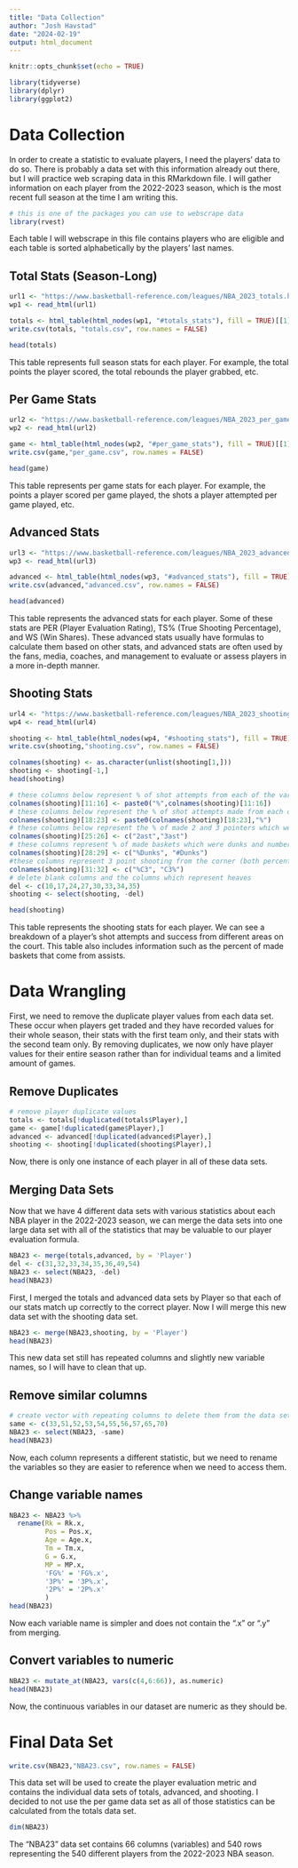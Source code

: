 ```yaml
---
title: "Data Collection"
author: "Josh Havstad"
date: "2024-02-19"
output: html_document
---
```


```r
knitr::opts_chunk$set(echo = TRUE)
```

```r
library(tidyverse)
library(dplyr)
library(ggplot2)
```

# Data Collection
In order to create a statistic to evaluate players, I need the players' data to do so. There is probably a data set with this information already out there, but I will practice web scraping data in this RMarkdown file. I will gather information on each player from the 2022-2023 season, which is the most recent full season at the time I am writing this.

```r
# this is one of the packages you can use to webscrape data
library(rvest)
```

Each table I will webscrape in this file contains players who are eligible and each table is sorted alphabetically by the players' last names.

## Total Stats (Season-Long)
```r
url1 <- "https://www.basketball-reference.com/leagues/NBA_2023_totals.html"
wp1 <- read_html(url1)
```

```r
totals <- html_table(html_nodes(wp1, "#totals_stats"), fill = TRUE)[[1]]
write.csv(totals, "totals.csv", row.names = FALSE)
```

```r
head(totals)
```

This table represents full season stats for each player. For example, the total points the player scored, the total rebounds the player grabbed, etc. 

## Per Game Stats
```r
url2 <- "https://www.basketball-reference.com/leagues/NBA_2023_per_game.html"
wp2 <- read_html(url2)
```

```r
game <- html_table(html_nodes(wp2, "#per_game_stats"), fill = TRUE)[[1]]
write.csv(game,"per_game.csv", row.names = FALSE)
```

```r
head(game)
```

This table represents per game stats for each player. For example, the points a player scored per game played, the shots a player attempted per game played, etc.

## Advanced Stats
```r
url3 <- "https://www.basketball-reference.com/leagues/NBA_2023_advanced.html"
wp3 <- read_html(url3)
```

```r
advanced <- html_table(html_nodes(wp3, "#advanced_stats"), fill = TRUE)[[1]]
write.csv(advanced,"advanced.csv", row.names = FALSE)
```

```r
head(advanced)
```

This table represents the advanced stats for each player. Some of these stats are PER (Player Evaluation Rating), TS% (True Shooting Percentage), and WS (Win Shares). These advanced stats usually have formulas to calculate them based on other stats, and advanced stats are often used by the fans, media, coaches, and management to evaluate or assess players in a more in-depth manner.


## Shooting Stats
```r
url4 <- "https://www.basketball-reference.com/leagues/NBA_2023_shooting.html"
wp4 <- read_html(url4)
```

```r
shooting <- html_table(html_nodes(wp4, "#shooting_stats"), fill = TRUE)[[1]]
write.csv(shooting,"shooting.csv", row.names = FALSE)
```

```r
colnames(shooting) <- as.character(unlist(shooting[1,]))
shooting <- shooting[-1,]
head(shooting)
```
```r
# these columns below represent % of shot attempts from each of the various distances
colnames(shooting)[11:16] <- paste0("%",colnames(shooting)[11:16]) 
# these columns below represent the % of shot attempts made from each of the various distances
colnames(shooting)[18:23] <- paste0(colnames(shooting)[18:23],"%")
# these columns below represent the % of made 2 and 3 pointers which were assisted
colnames(shooting)[25:26] <- c("2ast","3ast")
# these columns represent % of made baskets which were dunks and number of dunks
colnames(shooting)[28:29] <- c("%Dunks", "#Dunks")
#these columns represent 3 point shooting from the corner (both percent of 3 point shots and percentage of those shots made)
colnames(shooting)[31:32] <- c("%C3", "C3%")
# delete blank columns and the columns which represent heaves
del <- c(10,17,24,27,30,33,34,35)
shooting <- select(shooting, -del)

head(shooting)
```

This table represents the shooting stats for each player. We can see a breakdown of a player's shot attempts and success from different areas on the court. This table also includes information such as the percent of made baskets that come from assists.

# Data Wrangling

First, we need to remove the duplicate player values from each data set. These occur when players get traded and they have recorded values for their whole season, their stats with the first team only, and their stats with the second team only. By removing duplicates, we now only have player values for their entire season rather than for individual teams and a limited amount of games.

## Remove Duplicates
```r
# remove player duplicate values
totals <- totals[!duplicated(totals$Player),]
game <- game[!duplicated(game$Player),]
advanced <- advanced[!duplicated(advanced$Player),]
shooting <- shooting[!duplicated(shooting$Player),]
```

Now, there is only one instance of each player in all of these data sets.

## Merging Data Sets

Now that we have 4 different data sets with various statistics about each NBA player in the 2022-2023 season, we can merge the data sets into one large data set with all of the statistics that may be valuable to our player evaluation formula.

```r
NBA23 <- merge(totals,advanced, by = 'Player')
del <- c(31,32,33,34,35,36,49,54)
NBA23 <- select(NBA23, -del)
head(NBA23)
```

First, I merged the totals and advanced data sets by Player so that each of our stats match up correctly to the correct player.
Now I will merge this new data set with the shooting data set.

```r
NBA23 <- merge(NBA23,shooting, by = 'Player')
head(NBA23)
```

This new data set still has repeated columns and slightly new variable names, so I will have to clean that up.

## Remove similar columns

```r
# create vector with repeating columns to delete them from the data set
same <- c(33,51,52,53,54,55,56,57,65,70)
NBA23 <- select(NBA23, -same)
head(NBA23)
```
Now, each column represents a different statistic, but we need to rename the variables so they are easier to reference when we need to access them.

## Change variable names
```r
NBA23 <- NBA23 %>%
  rename(Rk = Rk.x, 
         Pos = Pos.x, 
         Age = Age.x, 
         Tm = Tm.x,
         G = G.x,
         MP = MP.x,
         'FG%' = 'FG%.x',
         '3P%' = '3P%.x',
         '2P%' = '2P%.x'
         )
head(NBA23)
```
Now each variable name is simpler and does not contain the ".x" or ".y" from merging.

## Convert variables to numeric

```r
NBA23 <- mutate_at(NBA23, vars(c(4,6:66)), as.numeric)
head(NBA23)
```

Now, the continuous variables in our dataset are numeric as they should be.

# Final Data Set
```r
write.csv(NBA23,"NBA23.csv", row.names = FALSE)
```

This data set will be used to create the player evaluation metric and contains the individual data sets of totals, advanced, and shooting. I decided to not use the per game data set as all of those statistics can be calculated from the totals data set.

```r
dim(NBA23)
```

The "NBA23" data set contains 66 columns (variables) and 540 rows representing the 540 different players from the 2022-2023 NBA season.
